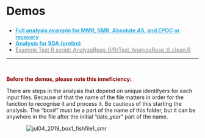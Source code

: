 
<div class="page-header">
  <h2 style="font-size: 30px; text-align:left;">Demos</h2>
</div>

<ul>
  <li><a href="./demo_mmr_smr_as_epoc.html" style = "color:#29abe0; font-weight:bold;">Full analysis example for MMR, SMR, Absolute AS, and EPOC or recovery</a>
  <li><a href="./demo_sda.html" style = "color:#29abe0; font-weight:bold;">Analysis for SDA (prelim)</a>
  <li><a href="https://github.com/kraskura/AnalyzeResp_0/blob/main/R/Test_AnalyzeResp_0_clean.R" style = "color:grey;">Example Test R script: AnalyzeResp_0/R/Test_AnalyzeResp_0_clean.R</a>
</ul>
____________________________________________________________________________________________________________________________
<br>

<p style="color:darkred; font-weight: bold;  text-align: left"> Before the demos, please note this inneficiency: </h5>
There are steps in the analysis that depend on unique identifyers for each input files. Because of that the name of the file matters in order for the function to recognise it and process it. Be cautious of this starting the analysis. 
The "box#" must be a part of the name of this folder, but it can be anywhere in the file after the initial "date_year" part of the name.

<img src="./Images/naming.png" alt="jul04_2019_box1_fishfile1_smr" style="max-width: 400px; height: auto; display: block;
  margin-left: auto; margin-right: auto;">
<br>